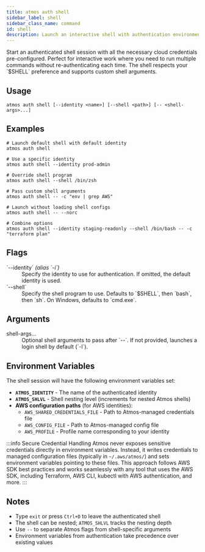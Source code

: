 ```yaml
---
title: atmos auth shell
sidebar_label: shell
sidebar_class_name: command
id: shell
description: Launch an interactive shell with authentication environment variables configured for the selected identity.
---
```


<Intro>
Start an authenticated shell session with all the necessary cloud credentials pre-configured. Perfect for interactive work where you need to run multiple commands without re-authenticating each time. The shell respects your `$SHELL` preference and supports custom shell arguments.
</Intro>

<Screengrab title="atmos auth shell --help" slug="atmos-auth-shell--help" />

## Usage

```shell
atmos auth shell [--identity <name>] [--shell <path>] [-- <shell-args>...]
```

## Examples

```shell
# Launch default shell with default identity
atmos auth shell

# Use a specific identity
atmos auth shell --identity prod-admin

# Override shell program
atmos auth shell --shell /bin/zsh

# Pass custom shell arguments
atmos auth shell -- -c "env | grep AWS"

# Launch without loading shell configs
atmos auth shell -- --norc

# Combine options
atmos auth shell --identity staging-readonly --shell /bin/bash -- -c "terraform plan"
```

## Flags

<dl>
  <dt>`--identity` <em>(alias `-i`)</em></dt>
  <dd>Specify the identity to use for authentication. If omitted, the default identity is used.</dd>

  <dt>`--shell`</dt>
  <dd>Specify the shell program to use. Defaults to `$SHELL`, then `bash`, then `sh`. On Windows, defaults to `cmd.exe`.</dd>
</dl>

## Arguments

<dl>
  <dt>shell-args...</dt>
  <dd>Optional shell arguments to pass after `--`. If not provided, launches a login shell by default (`-l`).</dd>
</dl>

## Environment Variables

The shell session will have the following environment variables set:

- **`ATMOS_IDENTITY`** - The name of the authenticated identity
- **`ATMOS_SHLVL`** - Shell nesting level (increments for nested Atmos shells)
- **AWS configuration paths** (for AWS identities):
  - `AWS_SHARED_CREDENTIALS_FILE` - Path to Atmos-managed credentials file
  - `AWS_CONFIG_FILE` - Path to Atmos-managed config file
  - `AWS_PROFILE` - Profile name corresponding to your identity

:::info Secure Credential Handling
Atmos never exposes sensitive credentials directly in environment variables. Instead, it writes credentials to managed configuration files (typically in `~/.aws/atmos/`) and sets environment variables pointing to these files. This approach follows AWS SDK best practices and works seamlessly with any tool that uses the AWS SDK, including Terraform, AWS CLI, kubectl with AWS authentication, and more.
:::

## Notes

- Type `exit` or press `Ctrl+D` to leave the authenticated shell
- The shell can be nested; `ATMOS_SHLVL` tracks the nesting depth
- Use `--` to separate Atmos flags from shell-specific arguments
- Environment variables from authentication take precedence over existing values
